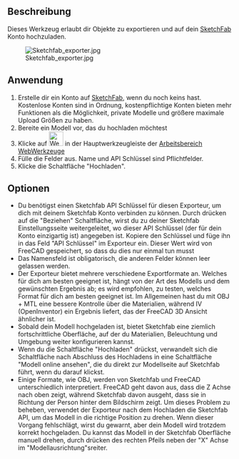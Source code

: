 <languages/>

{{GuiCommand/de
|Name=WebTools Sketchfab
|Name/de=WebWerkzeuge Sketchfab
|MenuLocation=WebWerkzeuge → Sketchfab
|Workbenches=[[WebTools_Workbench/de|Arbeitsbereich WebWerkzeuge]]
}}

==Beschreibung==
Dieses Werkzeug erlaubt dir Objekte zu exportieren und auf dein [https://sketchfab.com SketchFab] Konto hochzuladen. {{Version/de|0.17}}

[[Image:Sketchfab exporter.jpg]]

<span id="Usage"></span>
==Anwendung==

# Erstelle dir ein Konto auf [https://sketchfab.com SketchFab], wenn du noch keins hast. Kostenlose Konten sind in Ordnung, kostenpflichtige Konten bieten mehr Funktionen als die Möglichkeit, private Modelle und größere maximale Upload Größen zu haben.
# Bereite ein Modell vor, das du hochladen möchtest
# Klicke auf [[Image:WebTools_Sketchfab.svg|32px]] in der Hauptwerkzeugleiste der [[WebTools Workbench/de|Arbeitsbereich WebWerkzeuge]]
# Fülle die Felder aus. Name und API Schlüssel sind Pflichtfelder.
# Klicke die Schaltfläche "Hochladen".

<span id="Options"></span>
==Optionen==

* Du benötigst einen Sketchfab API Schlüssel für diesen Exporteur, um dich mit deinem Sketchfab Konto verbinden zu können. Durch drücken auf die "Beziehen" Schaltfläche, wirst du zu deiner Sketchfab Einstellungsseite weitergeleitet, wo dieser API Schlüssel (der für dein Konto einzigartig ist) angegeben ist. Kopiere den Schlüssel und füge ihn in das Feld "API Schlüssel" im Exporteur ein. Dieser Wert wird von FreeCAD gespeichert, so dass du dies nur einmal tun musst
* Das Namensfeld ist obligatorisch, die anderen Felder können leer gelassen werden.
* Der Exporteur bietet mehrere verschiedene Exportformate an. Welches für dich am besten geeignet ist, hängt von der Art des Modells und dem gewünschten Ergebnis ab; es wird empfohlen, zu testen, welches Format für dich am besten geeignet ist. Im Allgemeinen hast du mit OBJ + MTL eine bessere Kontrolle über die Materialien, während IV (OpenInventor) ein Ergebnis liefert, das der FreeCAD 3D Ansicht ähnlicher ist.
* Sobald dein Modell hochgeladen ist, bietet Sketchfab eine ziemlich fortschrittliche Oberfläche, auf der du Materialien, Beleuchtung und Umgebung weiter konfigurieren kannst.
* Wenn du die Schaltfläche "Hochladen" drückst, verwandelt sich die Schaltfläche nach Abschluss des Hochladens in eine Schaltfläche "Modell online ansehen", die du direkt zur Modellseite auf Sketchfab führt, wenn du darauf klickst.
* Einige Formate, wie OBJ, werden von Sketchfab und FreeCAD unterschiedlich interpretiert. FreeCAD geht davon aus, dass die Z Achse nach oben zeigt, während Sketchfab davon ausgeht, dass sie in Richtung der Person hinter dem Bildschirm zeigt. Um dieses Problem zu beheben, verwendet der Exporteur nach dem Hochladen die Sketchfab API, um das Modell in die richtige Position zu drehen. Wenn dieser Vorgang fehlschlägt, wirst du gewarnt, aber dein Modell wird trotzdem korrekt hochgeladen. Du kannst das Modell in der Sketchfab Oberfläche manuell drehen, durch drücken des rechten Pfeils neben der "X" Achse im "Modellausrichtung"sreiter.